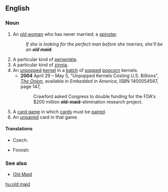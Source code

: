 {{also|Old Maid}}
==English==

===Noun===
{{en-noun|sg=[[old]] [[maid]]}}

# {{pejorative}} An [[old woman]] who has never married; a [[spinster]].
#: ''If she is looking for the perfect man before she marries, she'll be an '''old maid'''.''
# A particular kind of [[periwinkle]].
# A particular kind of [[zinnia]].
# An [[unpopped]] [[kernel]] in a [[batch]] of [[pop]]ped [[popcorn]] kernels.
#* '''2004''' April 29 – May 5, "Unpopped Kernels Costing U.S. Billions", ''[[w:The Onion|The Onion]]'', available in ''Embedded in America'', ISBN 1400054567, page 147,
#*: Crawford asked Congress to double funding for the FDA's $200 million '''old-maid'''-elimination research project.
# A [[card game]] in which [[card]]s must be [[pair]]ed.
# An [[unpaired]] card in that game.

====Translations====
{{trans-top|elderly unmarried woman}}
* Czech: {{t-|cs|stará panna|f}}
{{trans-mid}}
* Finnish: {{t-|fi|vanhapiika}}
{{trans-bottom}}

===See also===
* [[Old Maid]]

[[hu:old maid]]